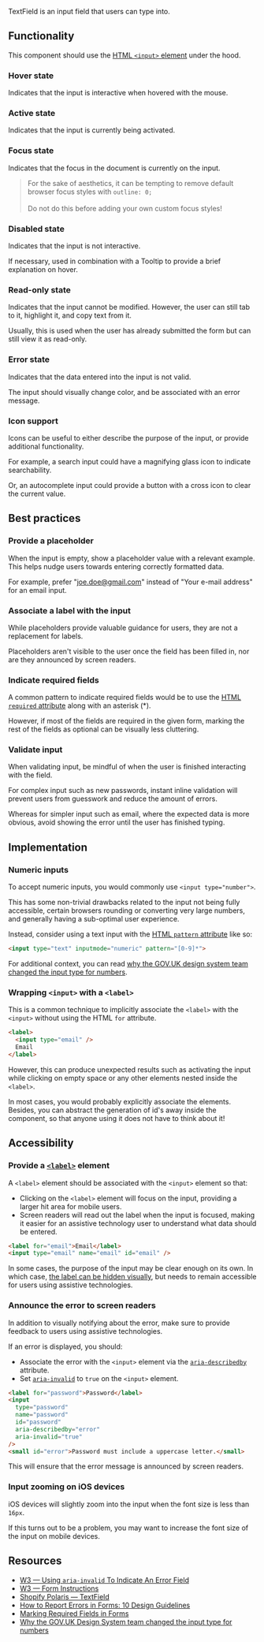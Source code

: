 
<article>

<Title>
  TextField
</Title>

TextField is an input field that users can type into.

<div className="center">
  <TextField placeholder="Placeholder" style={{ width: 270, margin: '32px 0' }} />
</div>

</article>

<article>

## Functionality

This component should use the [HTML `<input>` element](https://developer.mozilla.org/en-US/docs/Web/HTML/Element/input) under the hood.

### Hover state

Indicates that the input is interactive when hovered with the mouse.

### Active state

Indicates that the input is currently being activated.

### Focus state

Indicates that the focus in the document is currently on the input.

> For the sake of aesthetics, it can be tempting to remove default browser focus styles with `outline: 0;` <br /><br />
> Do not do this before adding your own custom focus styles!

### Disabled state

Indicates that the input is not interactive.

If necessary, used in combination with a <Link href="/play/tooltip">Tooltip</Link> to provide a brief explanation on hover.

### Read-only state

Indicates that the input cannot be modified. However, the user can still tab to it, highlight it, and copy text from it.

Usually, this is used when the user has already submitted the form but can still view it as read-only.

### Error state

Indicates that the data entered into the input is not valid.

The input should visually change color, and be associated with an error message.

### Icon support

Icons can be useful to either describe the purpose of the input, or provide additional functionality.

For example, a search input could have a magnifying glass icon to indicate searchability.

Or, an autocomplete input could provide a button with a cross icon to clear the current value.

</article>

<article>

## Best practices

### Provide a placeholder

When the input is empty, show a placeholder value with a relevant example.
This helps nudge users towards entering correctly formatted data.

For example, prefer "joe.doe@gmail.com" instead of "Your e-mail address" for an email input.

### Associate a label with the input

While placeholders provide valuable guidance for users, they are not a replacement for labels.

Placeholders aren't visible to the user once the field has been filled in, nor are they announced by screen readers.

### Indicate required fields

A common pattern to indicate required fields would be to use the [HTML `required` attribute](https://developer.mozilla.org/en-US/docs/Web/HTML/Attributes/required)
along with an asterisk (*).

However, if most of the fields are required in the given form, marking the rest of the fields as optional can be visually less cluttering.

### Validate input

When validating input, be mindful of when the user is finished interacting with the field.

For complex input such as new passwords, instant inline validation will prevent users from guesswork and reduce the amount of errors.

Whereas for simpler input such as email, where the expected data is more obvious, avoid showing the error until the user has finished typing.

</article>

<article>

## Implementation

### Numeric inputs

To accept numeric inputs, you would commonly use `<input type="number">`.

This has some non-trivial drawbacks related to the input not being fully accessible, certain browsers rounding or converting very large numbers,
and generally having a sub-optimal user experience.

Instead, consider using a text input with the [HTML `pattern` attribute](https://developer.mozilla.org/en-US/docs/Web/HTML/Attributes/pattern) like so:

```html
<input type="text" inputmode="numeric" pattern="[0-9]*">
```

For additional context, you can read [why the GOV.UK design system team changed the input type for numbers](https://technology.blog.gov.uk/2020/02/24/why-the-gov-uk-design-system-team-changed-the-input-type-for-numbers/).

### Wrapping `<input>` with a `<label>`

This is a common technique to implicitly associate the `<label>` with the `<input>` without using the HTML `for` attribute.

```html
<label>
  <input type="email" />
  Email
</label>
```

However, this can produce unexpected results such as activating the input while clicking on empty space or any other elements nested inside the `<label>`.

In most cases, you would probably explicitly associate the elements.
Besides, you can abstract the generation of id's away inside the component, so that anyone using it does not have to think about it!

</article>

<article>

## Accessibility

### Provide a [`<label>`](https://developer.mozilla.org/en-US/docs/Web/HTML/Element/label) element

A `<label>` element should be associated with the `<input>` element so that:

- Clicking on the `<label>` element will focus on the input, providing a larger hit area for mobile users.
- Screen readers will read out the label when the input is focused, making it easier for an assistive technology user to understand what data should be entered.

```html
<label for="email">Email</label>
<input type="email" name="email" id="email" />
```

In some cases, the purpose of the input may be clear enough on its own.
In which case, [the label can be hidden visually](https://www.w3.org/WAI/tutorials/forms/labels/#hiding-label-text), but needs to remain accessible for users using assistive technologies.

### Announce the error to screen readers

In addition to visually notifying about the error, make sure to provide feedback to users using assistive technologies.

If an error is displayed, you should:

- Associate the error with the `<input>` element via the [`aria-describedby`](https://developer.mozilla.org/en-US/docs/Web/Accessibility/ARIA/ARIA_Techniques/Using_the_aria-describedby_attribute) attribute.
- Set [`aria-invalid`](https://developer.mozilla.org/en-US/docs/Web/Accessibility/ARIA/ARIA_Techniques/Using_the_aria-invalid_attribute) to `true` on the `<input>` element.

```html
<label for="password">Password</label>
<input
  type="password"
  name="password"
  id="password"
  aria-describedby="error"
  aria-invalid="true"
/>
<small id="error">Password must include a uppercase letter.</small>
```

This will ensure that the error message is announced by screen readers.

### Input zooming on iOS devices

iOS devices will slightly zoom into the input when the font size is less than `16px`.

If this turns out to be a problem, you may want to increase the font size of the input on mobile devices.

</article>

<article>

## Resources

- [W3 — Using `aria-invalid` To Indicate An Error Field](https://www.w3.org/WAI/WCAG21/Techniques/aria/ARIA21.html)
- [W3 — Form Instructions](https://www.w3.org/WAI/tutorials/forms/instructions/)
- [Shopify Polaris — TextField](https://polaris.shopify.com/components/forms/text-field)
- [How to Report Errors in Forms: 10 Design Guidelines](https://www.nngroup.com/articles/errors-forms-design-guidelines/)
- [Marking Required Fields in Forms](https://www.nngroup.com/articles/required-fields/)
- [Why the GOV.UK Design System team changed the input type for numbers](https://technology.blog.gov.uk/2020/02/24/why-the-gov-uk-design-system-team-changed-the-input-type-for-numbers/)

</article>
